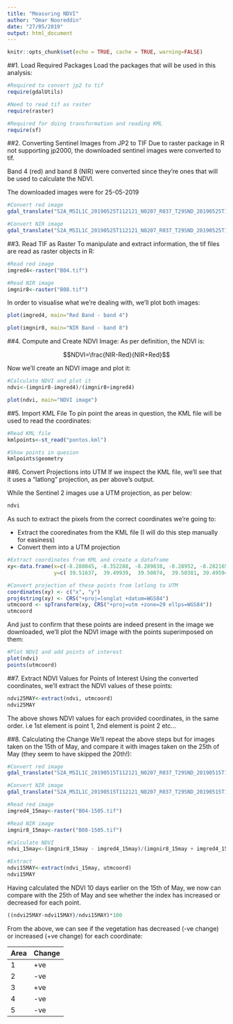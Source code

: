 ```yaml
---
title: "Measuring NDVI"
author: "Omar Nooreddin"
date: "27/05/2019"
output: html_document
---
```


```r
knitr::opts_chunk$set(echo = TRUE, cache = TRUE, warning=FALSE)
```
##1. Load Required Packages
Load the packages that will be used in this analysis:
```r
#Required to convert jp2 to tif
require(gdalUtils)

#Need to read tif as raster
require(raster)

#Required for doing transformation and reading KML
require(sf)
```

##2. Converting Sentinel Images from JP2 to TIF
Due to raster package in R not supporting jp2000, the downloaded sentinel images were converted to tif.

Band 4 (red) and band 8 (NIR) were converted since they're ones that will be used to calculate the NDVI.

The downloaded images were for 25-05-2019
```r
#Convert red image
gdal_translate("S2A_MSIL1C_20190525T112121_N0207_R037_T29SND_20190525T132011.SAFE/GRANULE/L1C_T29SND_A020483_20190525T112609/IMG_DATA/T29SND_20190525T112121_B04.jp2", "B04.tif")

#Convert NIR image
gdal_translate("S2A_MSIL1C_20190525T112121_N0207_R037_T29SND_20190525T132011.SAFE/GRANULE/L1C_T29SND_A020483_20190525T112609/IMG_DATA/T29SND_20190525T112121_B08.jp2", "B08.tif")
```

##3. Read TIF as Raster
To manipulate and extract information, the tif files are read as raster objects in R:
```r
#Read red image
imgred4<-raster("B04.tif")

#Read NIR image
imgnir8<-raster("B08.tif")
```

In order to visualise what we're dealing with, we'll plot both images:
```r
plot(imgred4, main="Red Band - band 4")

plot(imgnir8, main="NIR Band - band 8")
```

##4. Compute and Create NDVI Image:
As per definition, the NDVI is:

$$NDVI=\frac{NIR-Red}{NIR+Red}$$

Now we'll create an NDVI image and plot it:
```r
#Calculate NDVI and plot it
ndvi<-(imgnir8-imgred4)/(imgnir8+imgred4)

plot(ndvi, main="NDVI image")
```

##5. Import KML File
To pin point the areas in question, the KML file will be used to read the coordinates:
```r
#Read KML file
kmlpoints<-st_read("pontos.kml")

#Show points in quesion
kmlpoints$geometry
```

##6. Convert Projections into UTM
If we inspect the KML file, we'll see that it uses a "latlong" projection, as per above's output.

While the Sentinel 2 images use a UTM projection, as per below:
```r
ndvi
```

As such to extract the pixels from the correct coordinates we're going to:

- Extract the cooredinates from the KML file (I will do this step manually for easiness)
- Convert them into a UTM projection

```r
#Extract coordinates from KML and create a dataframe
xy<-data.frame(x=c(-8.288045, -8.352288, -8.289838, -8.28952, -8.282165), 
               y=c( 39.51637,  39.49939,  39.50874,  39.50381, 39.49594 ))

#Convert projection of these points from latlong to UTM
coordinates(xy) <- c("x", "y")
proj4string(xy) <- CRS("+proj=longlat +datum=WGS84")
utmcoord <- spTransform(xy, CRS("+proj=utm +zone=29 ellps=WGS84"))
utmcoord
```

And just to confirm that these points are indeed present in the image we downloaded, we'll plot the NDVI image with the points superimposed on them:
```r
#Plot NDVI and add points of interest
plot(ndvi)
points(utmcoord)
```

##7. Extract NDVI Values for Points of Interest
Using the converted coordinates, we'll extract the NDVI values of these points:
```r
ndvi25MAY<-extract(ndvi, utmcoord)
ndvi25MAY
```

The above shows NDVI values for each provided coordinates, in the same order. i.e 1st element is point 1, 2nd element is point 2 etc...

##8. Calculating the Change
We'll repeat the above steps but for images taken on the 15th of May, and compare it with images taken on the 25th of May (they seem to have skipped the 20th!):
```r
#Convert red image
gdal_translate("S2A_MSIL1C_20190515T112121_N0207_R037_T29SND_20190515T132120.SAFE/GRANULE/L1C_T29SND_A020340_20190515T113007/IMG_DATA/T29SND_20190515T112121_B04.jp2", "B04-1505.tif")

#Convert NIR image
gdal_translate("S2A_MSIL1C_20190515T112121_N0207_R037_T29SND_20190515T132120.SAFE/GRANULE/L1C_T29SND_A020340_20190515T113007/IMG_DATA/T29SND_20190515T112121_B08.jp2", "B08-1505.tif")

#Read red image
imgred4_15may<-raster("B04-1505.tif")

#Read NIR image
imgnir8_15may<-raster("B08-1505.tif")

#Calculate NDVI
ndvi_15may<-(imgnir8_15may - imgred4_15may)/(imgnir8_15may + imgred4_15may)

#Extract
ndvi15MAY<-extract(ndvi_15may, utmcoord)
ndvi15MAY
```

Having calculated the NDVI 10 days earlier on the 15th of May, we now can compare with the 25th of May and see whether the index has increased or decreased for each point.

```r
((ndvi25MAY-ndvi15MAY)/ndvi15MAY)*100
```

From the above, we can see if the vegetation has decreased (-ve change) or increased (+ve change) for each coordinate:

Area | Change
-----|-------
1|+ve
2|-ve
3|+ve
4|-ve
5|-ve